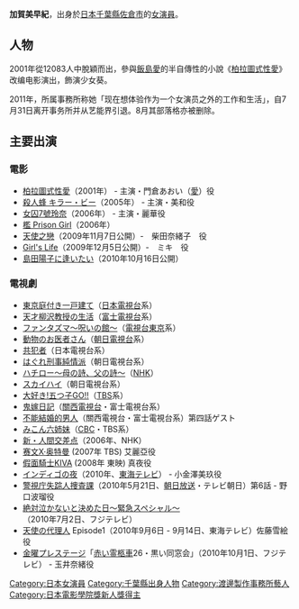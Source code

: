 {{blpunsourced|time=2019-04-06T12:21:28+00:00}}
{{藝人
| 姓名 = 加贺美早纪
| 類型 = 女演員
| 圖片 = 
| 圖片簡介 = 
| 外文名 = 加賀美 早紀
| 外文 = ja
| 羅馬拼音 =Kagami Saki
| 綽號 = 
| 出生日期 = {{birth_date_and_age|1985|2|26}}
| 逝世 = 
| 出生地點 = {{JPN}}[[千叶縣|千叶縣]][[佐仓市|佐仓市]]
| 國籍 = {{JPN}}
| 血型 = 
| 音樂類型 = 
| 語言 = [[日語|日語]]
| 職業 = [[演員|演員]]
| 活躍年代 = 2001年-2011年
| 代表作 = [[柏拉图式性爱|柏拉图式性爱]]（2001年）
| 教育程度 =
| 經紀公司 = [[渡边制作事务所|渡边制作事务所]]
| 相關團體 = 
| IMDb = 1305366
| 電視節目 = 
| 網站 =
}}
{{noteTA
|G1=JP Show}}
{{japanese|japanese=加賀美 早紀|kana=かがみ さき|romaji=Kagami Saki}}

'''加賀美早紀'''{{BD|1985年|2月26日|catIdx=J加}}，出身於[[日本|日本]][[千葉縣|千葉縣]][[佐倉市|佐倉市]]的[[女演員|女演員]]。

== 人物 ==
2001年從12083人中脫穎而出，參與[[飯島愛|飯島愛]]的半自傳性的小說《[[柏拉圖式性愛|柏拉圖式性愛]]》改编电影演出，飾演少女葵。

2011年，所属事務所称她「现在想体验作为一个女演员之外的工作和生活」，自7月31日离开事务所并从艺能界引退。8月其部落格亦被删除。

== 主要出演 ==
=== 電影 ===
* [[柏拉圖式性愛|柏拉圖式性愛]]（2001年） - 主演・門倉あおい（[[飯島愛|愛]]）役
*[[殺人蜂_キラー・ビー|殺人蜂 キラー・ビー]]（2005年） - 主演・美和役
* [[女囚7號玲奈|女囚7號玲奈]]（2006年） - 主演・麗華役
* [[檻_Prison_Girl|檻 Prison Girl]]（2006年）
* [[天使之戀|天使之戀]]（2009年11月7日公開）-　柴田奈緒子　役
*[[Girl's_Life|Girl's Life]]（2009年12月5日公開）-　ミキ　役
*[[島田陽子に逢いたい|島田陽子に逢いたい]]（2010年10月16日公開）

=== 電視劇 ===
* [[東京庭付き一戸建て|東京庭付き一戸建て]]（[[日本電視台|日本電視台]]系）
* [[天才柳沢教授の生活|天才柳沢教授の生活]]（[[富士電視台|富士電視台]]系）
* [[ファンタズマ～呪いの館～|ファンタズマ～呪いの館～]]（[[電視台東京|電視台東京]]系）
* [[動物のお医者さん|動物のお医者さん]]（[[朝日電視台|朝日電視台]]系）
* [[共犯者|共犯者]]（日本電視台系）
* [[はぐれ刑事純情派|はぐれ刑事純情派]]（朝日電視台系）
* [[ハチロー～母の詩、父の詩～|ハチロー～母の詩、父の詩～]]（[[日本放送協会|NHK]]）
* [[スカイハイ_(漫画)|スカイハイ]]（朝日電視台系）
* [[大好き!五つ子|大好き!五つ子GO!!]]（[[東京放送|TBS]]系）
* [[鬼嫁日記|鬼嫁日記]]（[[關西電視台|關西電視台]]・富士電視台系）
* [[不能結婚的男人|不能結婚的男人]]（關西電視台・富士電視台系）第四話ゲスト
* [[みこん六姉妹|みこん六姉妹]]（[[中部日本放送|CBC]]・TBS系）
* [[新・人間交差点|新・人間交差点]]（2006年、NHK）
* [[赛文X·奥特曼|赛文X·奥特曼]] (2007年 TBS) 艾麗亞役
* [[假面騎士KIVA|假面騎士KIVA]] (2008年 東映) 真夜役
* [[インディゴの夜|インディゴの夜]]（2010年、[[東海テレビ放送|東海テレビ]]） - 小金澤美玖役
* [[警視庁失踪課・高城賢吾#テレビドラマ_『警視庁失踪人捜査課』|警視庁失踪人捜査課]]（2010年5月21日、[[ABCテレビ|朝日放送]]・テレビ朝日）第6話  - 野口波瑠役
* [[泣かないと決めた日|絶対泣かないと決めた日〜緊急スペシャル〜]]（2010年7月2日、フジテレビ）
* [[天使の代理人|天使の代理人]] Episode1（2010年9月6日 - 9月14日、東海テレビ）佐藤雪絵役
* [[金曜プレステージ|金曜プレステージ]]「[[赤い霊柩車|赤い霊柩車]]26・黒い同窓会」（2010年10月1日、フジテレビ）  - 玉井奈緒役

{{日本電影金像獎新人獎}}

{{DEFAULTSORT:Kagami Saki}}
[[Category:日本女演員|Category:日本女演員]]
[[Category:千葉縣出身人物|Category:千葉縣出身人物]]
[[Category:渡邊製作事務所藝人|Category:渡邊製作事務所藝人]]
[[Category:日本電影學院獎新人獎得主|Category:日本電影學院獎新人獎得主]]